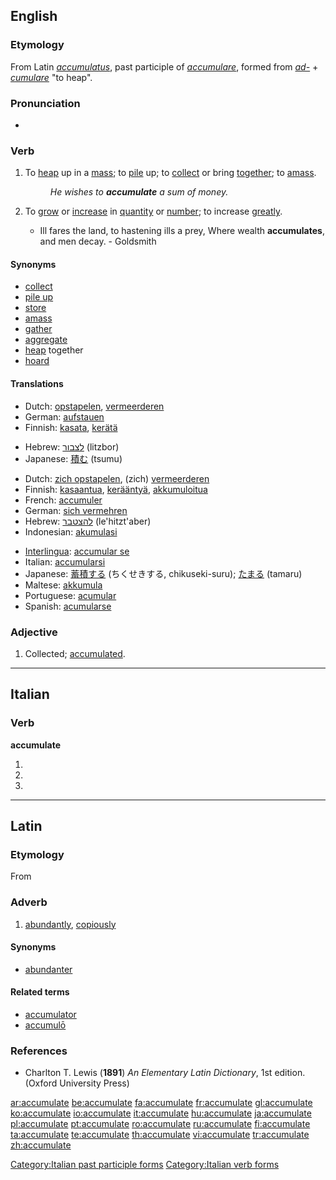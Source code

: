 ==English==

===Etymology===
From Latin ''[[accumulatus]]'', past participle of ''[[accumulare]]'', formed from ''[[ad-]]'' + ''[[cumulare]]'' "to heap".

===Pronunciation===
*{{IPA|/əˈkjuːmjʊˌleɪt/}}

===Verb===
{{en-verb|accumulat|ing}}

# {{transitive}} To [[heap]] up in a [[mass]]; to [[pile]] up; to [[collect]] or bring [[together]]; to [[amass]].
#: ''He wishes to '''accumulate''' a sum of money.''
# {{intransitive}} To [[grow]] or [[increase]] in [[quantity]] or [[number]]; to increase [[greatly]].
#* Ill fares the land, to hastening ills a prey, Where wealth '''accumulates''', and men decay. - Goldsmith

====Synonyms====
* [[collect]]
* [[pile up]]
* [[store]]
* [[amass]]
* [[gather]]
* [[aggregate]]
* [[heap]] together
* [[hoard]]

====Translations====
{{trans-top|to pile up}}
*Dutch: [[opstapelen]], [[vermeerderen]]
*German: [[aufstauen]]
*Finnish: [[kasata]], [[kerätä]]
{{trans-mid}}
*Hebrew: [[לצבור]] (litzbor)
*Japanese: [[積む]] (tsumu)
{{trans-bottom}}

{{trans-top|to grow in number}}
*Dutch: [[zich opstapelen]], (zich) [[vermeerderen]]
*Finnish: [[kasaantua]], [[kerääntyä]], [[akkumuloitua]]
*French: [[accumuler]]
*German: [[sich vermehren]]
*Hebrew: [[להצטבר]] (le'hitzt'aber)
*Indonesian: [[akumulasi]]
{{trans-mid}}
*[[Interlingua]]: [[accumular se]]
*Italian: [[accumularsi]]
*Japanese: [[蓄積する]] (ちくせきする, chikuseki-suru); [[たまる]] (tamaru)
*Maltese: [[akkumula]]
*Portuguese: [[acumular]]
*Spanish: [[acumularse]]
{{trans-bottom}}

===Adjective===
{{en-adj|-}}

# {{rare}} Collected; [[accumulated]].

----

==Italian==

===Verb===
'''accumulate'''

# {{form of|[[second-person|Second-person]] [[plural]] [[present tense]]|[[accumulare#Italian|accumulare]]|lang=Italian}}
# {{form of|Second-person plural [[imperative]]|accumulare#Italian|accumulare|lang=Italian}}
# {{form of|[[feminine|Feminine]] plural|[[accumulato]]}}

[[Category:Italian past participle forms]]
[[Category:Italian verb forms]]

----

==Latin==

===Etymology===
From {{term|accumulo|accumulō|amass, pile up|lang=la}}

===Adverb===
{{la-adv|accumulat|accumulāt|e}}

# [[abundantly]], [[copiously]]

====Synonyms====
* [[abundanter]]

====Related terms====
* [[accumulator#Latin|accumulator]]
* [[accumulo#Latin|accumulō]]

===References===
* Charlton T. Lewis ('''1891''') ''An Elementary Latin Dictionary'', 1st edition. (Oxford University Press)

[[ar:accumulate]]
[[be:accumulate]]
[[fa:accumulate]]
[[fr:accumulate]]
[[gl:accumulate]]
[[ko:accumulate]]
[[io:accumulate]]
[[it:accumulate]]
[[hu:accumulate]]
[[ja:accumulate]]
[[pl:accumulate]]
[[pt:accumulate]]
[[ro:accumulate]]
[[ru:accumulate]]
[[fi:accumulate]]
[[ta:accumulate]]
[[te:accumulate]]
[[th:accumulate]]
[[vi:accumulate]]
[[tr:accumulate]]
[[zh:accumulate]]
